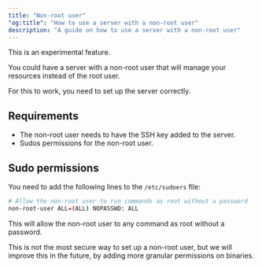 ```yaml
---
title: "Non-root user"
"og:title": "How to use a server with a non-root user"
description: "A guide on how to use a server with a non-root user"
---
```


<Warning>This is an experimental feature.</Warning>

You could have a server with a non-root user that will manage your resources instead of the root user.

For this to work, you need to set up the server correctly.

## Requirements

- The non-root user needs to have the SSH key added to the server.
- Sudos permissions for the non-root user.

## Sudo permissions

You need to add the following lines to the `/etc/sudoers` file:

```bash
# Allow the non-root user to run commands as root without a password
non-root-user ALL=(ALL) NOPASSWD: ALL
```

This will allow the non-root user to any command as root without a password.

<Warning>
  This is not the most secure way to set up a non-root user, but we will improve
  this in the future, by adding more granular permissions on binaries.
</Warning>
